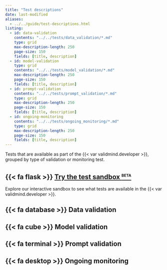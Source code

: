 ```yaml
---
title: "Test descriptions"
date: last-modified
aliases:
  - ../../guide/test-descriptions.html
listing:
  - id: data-validation
    contents: "../../tests/data_validation/*.md"
    type: grid
    max-description-length: 250
    page-size: 150
    fields: [title, description]
  - id: model-validation
    type: grid
    contents: "../../tests/model_validation/*.md"
    max-description-length: 250
    page-size: 150
    fields: [title, description]
  - id: prompt-validation
    contents: "../../tests/prompt_validation/*.md"
    type: grid
    max-description-length: 250
    page-size: 150
    fields: [title, description]  
  - id: ongoing-monitoring
    contents: "../../tests/ongoing_monitoring/*.md"
    type: grid
    max-description-length: 250
    page-size: 150
    fields: [title, description]  
---
```


Tests that are available as part of the {{< var validmind.developer >}}, grouped by type of validation or monitoring test.

::: {.callout}
## {{< fa flask >}} [Try the test sandbox <sup>[beta]{.smallcaps}</sup>](test-sandbox.qmd)

Explore our interactive sandbox to see what tests are available in the {{< var validmind.developer >}}.
:::

:::{.panel-tabset}

## {{< fa database >}} Data validation

:::{#data-validation}
:::

## {{< fa cube >}} Model validation

:::{#model-validation}
:::

## {{< fa terminal >}} Prompt validation

:::{#prompt-validation}
:::

## {{< fa desktop >}} Ongoing monitoring

:::{#ongoing-monitoring}
:::

:::